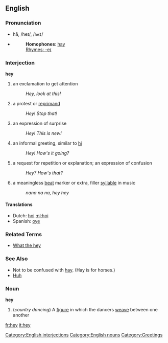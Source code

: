 ==English==

===Pronunciation===
*hā, /heɪ/, /<tt>heI</tt>/
*{{audio|en-us-hey.ogg|Audio (US)}}
*:'''Homophones''': [[hay]]
*:[[Rhymes:English:-eɪ|Rhymes: -eɪ]]

===Interjection===
'''hey'''
# an exclamation to get attention
#: ''Hey, look at this!''
# a protest or [[reprimand]]
#: ''Hey! Stop that!''
# an expression of surprise
#: ''Hey! This is new!''
# an informal greeting, similar to [[hi]]
#: ''Hey! How's it going?''
# a request for repetition or explanation; an expression of confusion
#: ''Hey?  How's that?''
# a meaningless [[beat]] marker or extra, filler [[syllable]] in music
#: ''nana na na, hey hey''

====Translations====
*Dutch: [[hoi]] [[:nl:hoi]]
*Spanish: [[oye]]

===Related Terms===
*[[What the hey]]

===See Also===
*Not to be confused with [[hay]].  (Hay is for horses.)
*[[Huh]]

===Noun===
'''hey'''

# (''country dancing'') A [[figure]] in which the dancers [[weave]] between one another

[[Category:English interjections]]
[[Category:English nouns]]
[[Category:Greetings]]
[[fr:hey]]
[[it:hey]]